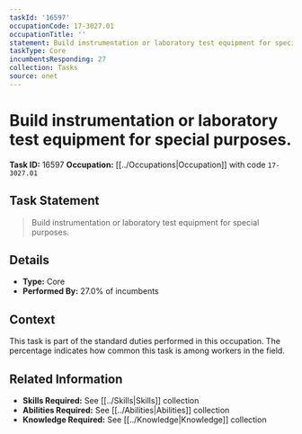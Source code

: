 ```yaml
---
taskId: '16597'
occupationCode: 17-3027.01
occupationTitle: ''
statement: Build instrumentation or laboratory test equipment for special purposes.
taskType: Core
incumbentsResponding: 27
collection: Tasks
source: onet
---
```

# Build instrumentation or laboratory test equipment for special purposes.

**Task ID:** 16597
**Occupation:** [[../Occupations|Occupation]] with code `17-3027.01`

## Task Statement

> Build instrumentation or laboratory test equipment for special purposes.

## Details

- **Type:** Core
- **Performed By:** 27.0% of incumbents

## Context

This task is part of the standard duties performed in this occupation. The percentage indicates how common this task is among workers in the field.

## Related Information

- **Skills Required:** See [[../Skills|Skills]] collection
- **Abilities Required:** See [[../Abilities|Abilities]] collection
- **Knowledge Required:** See [[../Knowledge|Knowledge]] collection
